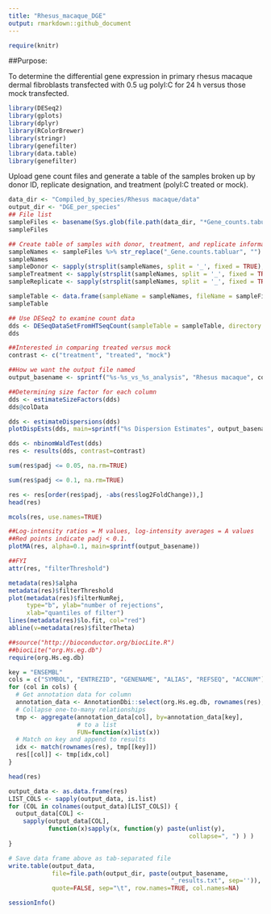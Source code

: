 ```yaml
---
title: "Rhesus_macaque_DGE"
output: rmarkdown::github_document
---
```


```r
require(knitr)
```

##Purpose: 

To determine the differential gene expression in primary rhesus macaque dermal fibroblasts transfected with 0.5 ug polyI:C for 24 h versus those mock transfected.

```r
library(DESeq2)
library(gplots)
library(dplyr)
library(RColorBrewer)
library(stringr)
library(genefilter)
library(data.table)
library(genefilter)
```

Upload gene count files and generate a table of the samples broken up by donor ID, replicate designation, and treatment (polyI:C treated or mock).
```r
data_dir <- "Compiled_by_species/Rhesus macaque/data"
output_dir <- "DGE_per_species"
## File list
sampleFiles <- basename(Sys.glob(file.path(data_dir, "*Gene_counts.tabular")))
sampleFiles

## Create table of samples with donor, treatment, and replicate information
sampleNames <- sampleFiles %>% str_replace("_Gene.counts.tabluar", "") %>% str_replace("__htseq-count", "") %>% str_replace("^[0-9]*_", "")
sampleNames
sampleDonor <- sapply(strsplit(sampleNames, split = '_', fixed = TRUE), function(x) (x[1]))
sampleTreatment <- sapply(strsplit(sampleNames, split = '_', fixed = TRUE), function(x) (x[2]))
sampleReplicate <- sapply(strsplit(sampleNames, split = '_', fixed = TRUE), function(x) (x[3]))

sampleTable <- data.frame(sampleName = sampleNames, fileName = sampleFiles, donor = sampleDonor, treatment = sampleTreatment, replicate = sampleReplicate)
sampleTable

## Use DESeq2 to examine count data
dds <- DESeqDataSetFromHTSeqCount(sampleTable = sampleTable, directory = data_dir, design = ~ donor + treatment)
dds
```

```r

##Interested in comparing treated versus mock
contrast <- c("treatment", "treated", "mock")

##How we want the output file named
output_basename <- sprintf("%s-%s_vs_%s_analysis", "Rhesus macaque", contrast[2], contrast[3])

##Determining size factor for each column
dds <- estimateSizeFactors(dds)
dds@colData

```

```r

dds <- estimateDispersions(dds)
plotDispEsts(dds, main=sprintf("%s Dispersion Estimates", output_basename))

```

```r

dds <- nbinomWaldTest(dds)
res <- results(dds, contrast=contrast)

sum(res$padj <= 0.05, na.rm=TRUE)

sum(res$padj <= 0.1, na.rm=TRUE)

res <- res[order(res$padj, -abs(res$log2FoldChange)),]
head(res)

mcols(res, use.names=TRUE)

```

```r

##Log-intensity ratios = M values, log-intensity averages = A values
##Red points indicate padj < 0.1. 
plotMA(res, alpha=0.1, main=sprintf(output_basename))
```

```r

##FYI 
attr(res, "filterThreshold")

metadata(res)$alpha
metadata(res)$filterThreshold
plot(metadata(res)$filterNumRej,
     type="b", ylab="number of rejections",
     xlab="quantiles of filter")
lines(metadata(res)$lo.fit, col="red")
abline(v=metadata(res)$filterTheta)

```

```r

##source("http://bioconductor.org/biocLite.R")
##biocLite("org.Hs.eg.db")
require(org.Hs.eg.db)

key = "ENSEMBL"
cols = c("SYMBOL", "ENTREZID", "GENENAME", "ALIAS", "REFSEQ", "ACCNUM")
for (col in cols) {
  # Get annotation data for column
  annotation_data <- AnnotationDbi::select(org.Hs.eg.db, rownames(res), col, keytype=key)
  # Collapse one-to-many relationships
  tmp <- aggregate(annotation_data[col], by=annotation_data[key],
                   # to a list
                   FUN=function(x)list(x))
  # Match on key and append to results
  idx <- match(rownames(res), tmp[[key]])
  res[[col]] <- tmp[idx,col]
}

head(res)

```

```r
output_data <- as.data.frame(res)
LIST_COLS <- sapply(output_data, is.list)
for (COL in colnames(output_data)[LIST_COLS]) {
  output_data[COL] <-
    sapply(output_data[COL],
           function(x)sapply(x, function(y) paste(unlist(y),
                                                  collapse=", ") ) )
}

# Save data frame above as tab-separated file
write.table(output_data,
            file=file.path(output_dir, paste(output_basename,
                                             "_results.txt", sep='')),
            quote=FALSE, sep="\t", row.names=TRUE, col.names=NA)
```

```r
sessionInfo()
```


